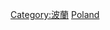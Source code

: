 {{catmore}}
{{Commonscat|Economy of Poland}}

[[Category:波蘭|Category:波蘭]]
[[Category:欧洲各国经济|Poland]]